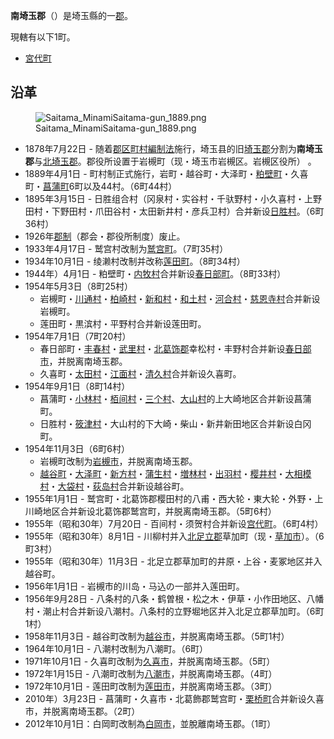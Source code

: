 {{日本郡
| 郡 = 南埼玉郡
| 日文原名 = 南埼玉郡
| 平假名 = みなみさいたまぐん
| 羅馬字拼音 = Minamisaitama-gun
| 地圖 =
| 都道府縣 = 埼玉縣
| 編號 = 
| 町 = 1
| 村 = 
| 經度 = 
| 緯度 = 
| 註記 = 
|}}
'''南埼玉郡'''（{{jpn|j=南埼玉郡|hg=みなみさいたまぐん|rm=Minamisaitama gun|f=y}}）是埼玉縣的一[[郡|郡]]。

現轄有以下1町。
*[[宮代町|宮代町]]

==沿革==
[[File:Saitama_MinamiSaitama-gun_1889.png|frame]]
*1878年7月22日 - 随着[[郡区町村編制法|郡区町村編制法]]施行，埼玉县的旧[[埼玉郡|埼玉郡]]分割为'''南埼玉郡'''与[[北埼玉郡|北埼玉郡]]。郡役所设置于岩槻町（现・埼玉市岩槻区。岩槻区役所） 。
*1889年4月1日 - 町村制正式施行，岩町・越谷町・大泽町・[[粕壁|粕壁町]]・久喜町・[[菖蒲町|菖蒲町]]6町以及44村。（6町44村）
*1895年3月15日 - 日胜组合村（冈泉村・实谷村・千驮野村・小久喜村・上野田村・下野田村・爪田谷村・太田新井村・彦兵卫村）合并新设[[日胜村|日胜村]]。（6町36村）
*1926年[[郡制|郡制]]（郡会・郡役所制度）废止。
*1933年4月17日 - 鹫宫村改制为[[鹫宫町|鹫宫町]]。（7町35村）
*1934年10月1日 - 绫濑村改制并改称[[莲田町|莲田町]]。（8町34村）
*1944年）4月1日 - 粕壁町・[[内牧村_(埼玉县)|内牧村]]合并新设[[春日部町|春日部町]]。（8町33村）
*1954年5月3日（8町25村）
**岩槻町・[[川通村|川通村]]・[[柏崎村_(埼玉县)|柏崎村]]・[[新和村_(埼玉县)|新和村]]・[[和土村|和土村]]・[[河合村_(埼玉县)|河合村]]・[[慈恩寺村|慈恩寺村]]合并新设岩槻町。
**莲田町・黒滨村・平野村合并新设莲田町。
*1954年7月1日（7町20村）
**春日部町・[[丰春村|丰春村]]・[[武里村_(埼玉县)|武里村]]・[[北葛饰郡|北葛饰郡]]幸松村・丰野村合并新设[[春日部市|春日部市]]，并脱离南埼玉郡。
**久喜町・[[太田村_(埼玉县南埼玉郡)|太田村]]・[[江面村|江面村]]・[[清久村|清久村]]合并新设久喜町。
*1954年9月1日（8町14村）
**菖蒲町・[[小林村_(埼玉县)|小林村]]・[[栢间村|栢间村]]・[[三个村|三个村]]、[[大山村_(埼玉县)|大山村]]的上大崎地区合并新设菖蒲町。
**日胜村・[[筱津村_(埼玉县)|筱津村]]・大山村的下大崎・柴山・新井新田地区合并新设白冈町。
*1954年11月3日（6町6村）
**岩槻町改制为[[岩槻市|岩槻市]]，并脱离南埼玉郡。
**[[越谷町|越谷町]]・[[大泽町|大泽町]]・[[新方村|新方村]]・[[蒲生村_(埼玉县)|蒲生村]]・[[増林村|増林村]]・[[出羽村_(埼玉县)|出羽村]]・[[樱井村_(埼玉县南埼玉郡)|樱井村]]・[[大相模村|大相模村]]・[[大袋村|大袋村]]・[[荻岛村|荻岛村]]合并新设越谷町。
*1955年1月1日 - 鹫宫町・北葛饰郡樱田村的八甫・西大轮・東大轮・外野・上川崎地区合并新设北葛饰郡鹫宫町，并脱离南埼玉郡。（5町6村）
*1955年（昭和30年）7月20日 - 百间村・须贺村合并新设[[宫代町|宫代町]]。（6町4村）
*1955年（昭和30年）8月1日 - 川柳村并入[[北足立郡|北足立郡]]草加町（现・[[草加市|草加市]]）。（6町3村）
*1955年（昭和30年）11月3日 - 北足立郡草加町的井原・上谷・麦冢地区并入越谷町。
*1956年1月1日 - 岩槻市的川岛・马込の一部并入莲田町。
*1956年9月28日 - 八条村的八条・鹤曽根・松之木・伊草・小作田地区、八幡村・潮止村合并新设八潮村。八条村的立野堀地区并入北足立郡草加町。（6町1村）
*1958年11月3日 - 越谷町改制为[[越谷市|越谷市]]，并脱离南埼玉郡。（5町1村）
*1964年10月1日 - 八潮村改制为八潮町。（6町）
*1971年10月1日 - 久喜町改制为[[久喜市|久喜市]]，并脱离南埼玉郡。（5町）
*1972年1月15日 - 八潮町改制为[[八潮市|八潮市]]，并脱离南埼玉郡。（4町）
*1972年10月1日 - 莲田町改制为[[莲田市|莲田市]]，并脱离南埼玉郡。（3町）
*2010年）3月23日 - 菖蒲町・久喜市・北葛飾郡鹫宫町・[[栗桥町|栗桥町]]合并新设久喜市，并脱离南埼玉郡。（2町）
* 2012年10月1日：白岡町改制為[[白岡市|白岡市]]，並脫離南埼玉郡。（1町）

{{埼玉縣}}
{{Authority control}}